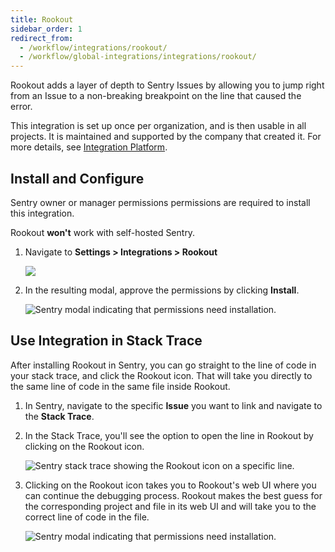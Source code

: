 ```yaml
---
title: Rookout
sidebar_order: 1
redirect_from:
  - /workflow/integrations/rookout/
  - /workflow/global-integrations/integrations/rookout/
---
```


Rookout adds a layer of depth to Sentry Issues by allowing you to jump right from an Issue to a non-breaking breakpoint on the line that caused the error.

This integration is set up once per organization, and is then usable in all projects. It is maintained and supported by the company that created it. For more details, see [Integration Platform](product/integrations/integration-platform/).

## Install and Configure

<Alert title="Note" level="info">
Sentry owner or manager permissions permissions are required to install this integration. 

Rookout **won't** work with self-hosted Sentry.
</Alert>

1. Navigate to **Settings > Integrations > Rookout**

    ![](rookout.png)

2. In the resulting modal, approve the permissions by clicking **Install**.

   ![Sentry modal indicating that permissions need installation.](rookout_modal.png)

## Use Integration in Stack Trace

After installing Rookout in Sentry, you can go straight to the line of code in your stack trace, and click the Rookout icon. That will take you directly to the same line of code in the same file inside Rookout.

1. In Sentry, navigate to the specific **Issue** you want to link and navigate to the **Stack Trace**.
2. In the Stack Trace, you'll see the option to open the line in Rookout by clicking on the Rookout icon.

   ![Sentry stack trace showing the Rookout icon on a specific line.](rookout_line_in_stack_trace.png)

3. Clicking on the Rookout icon takes you to Rookout's web UI where you can continue the debugging process. Rookout makes the best guess for the corresponding project and file in its web UI and will take you to the correct line of code in the file.

   ![Sentry modal indicating that permissions need installation.](rookout_screen_1.png)
